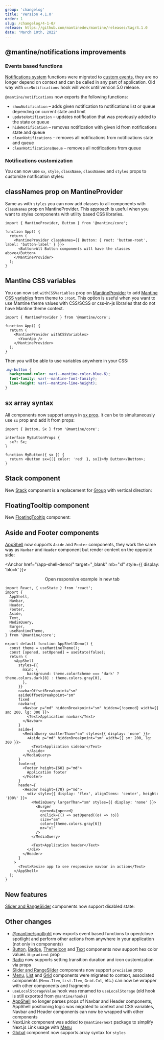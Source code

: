 ```yaml
---
group: 'changelog'
title: 'Version 4.1.0'
order: 1
slug: /changelog/4-1-0/
release: https://github.com/mantinedev/mantine/releases/tag/4.1.0
date: 'March 10th, 2022'
---
```



## @mantine/notifications improvements

### Events based functions

[Notifications system](https://mantine.dev/others/notifications/) functions were migrated to
[custom events](https://developer.mozilla.org/en-US/docs/Web/Events/Creating_and_triggering_events),
they are no longer depend on context and can be called in any part of application.
Old way with `useNotifications` hook will work until version 5.0 release.

`@mantine/notifications` now exports the following functions:

- `showNotification` – adds given notification to notifications list or queue depending on current state and limit
- `updateNotification` – updates notification that was previously added to the state or queue
- `hideNotification` – removes notification with given id from notifications state and queue
- `cleanNotifications` – removes all notifications from notifications state and queue
- `cleanNotificationsQueue` – removes all notifications from queue

<Demo data={NotificationsDemos.base} />

### Notifications customization

You can now use `sx`, `style`, `className`, `classNames` and `styles` props to customize notification styles:

<Demo data={NotificationsDemos.customize} />

## classNames prop on MantineProvider

Same as with `styles` you can now add classes to all components with `classNames` prop on MantineProvider.
This approach is useful when you want to styles components with utility based CSS libraries.

```tsx
import { MantineProvider, Button } from '@mantine/core';

function App() {
  return (
    <MantineProvider classNames={{ Button: { root: 'button-root', label: 'button-label' } }}>
      <Button>All Button components will have the classes above</Button>
    </MantineProvider>
  );
}
```

## Mantine CSS variables

You can now set `withCSSVariables` prop on [MantineProvider](https://mantine.dev/theming/mantine-provider/) to add
[Mantine CSS variables](https://mantine.dev/theming/mantine-provider/#mantine-css-variables) from theme to `:root`.
This option is useful when you want to use Mantine theme values with CSS/SCSS or css-in-js libraries that do not have Mantine theme context.

```tsx
import { MantineProvider } from '@mantine/core';

function App() {
  return (
    <MantineProvider withCSSVariables>
      <YourApp />
    </MantineProvider>
  );
}
```

Then you will be able to use variables anywhere in your CSS:

```css
.my-button {
  background-color: var(--mantine-color-blue-6);
  font-family: var(--mantine-font-family);
  line-height: var(--mantine-line-height);
}
```

## sx array syntax

All components now support arrays in [sx prop](https://mantine.dev/theming/sx/). It can be to simultaneously use `sx` prop and add it from props:

```tsx
import { Button, Sx } from '@mantine/core';

interface MyButtonProps {
  sx?: Sx;
}

function MyButton({ sx }) {
  return <Button sx={[{ color: 'red' }, sx]}>My Button</Button>;
}
```

## Stack component

New [Stack](https://mantine.dev/core/stack/) component is a replacement for [Group](https://mantine.dev/core/group/) with vertical direction:

<Demo data={StackDemos.configurator} />

## FloatingTooltip component

New [FloatingTooltip](https://mantine.dev/core/tooltip/#floatingtooltip-component) component:

<Demo data={TooltipDemos.floating} />

## Aside and Footer components

[AppShell](https://mantine.dev/core/app-shell/) now supports `Aside` and `Footer` components,
they work the same way as `Navbar` and `Header` component but render content on the opposite side:

<Anchor href="/app-shell-demo/" target="_blank" mb="xl" style={{ display: 'block' }}>
  <Center inline>
    <span style={{ marginRight: 7 }}>Open responsive example in new tab</span>
    <ExternalLinkIcon width={18} height={18} />
  </Center>
</Anchor>

```tsx
import React, { useState } from 'react';
import {
  AppShell,
  Navbar,
  Header,
  Footer,
  Aside,
  Text,
  MediaQuery,
  Burger,
  useMantineTheme,
} from '@mantine/core';

export default function AppShellDemo() {
  const theme = useMantineTheme();
  const [opened, setOpened] = useState(false);
  return (
    <AppShell
      styles={{
        main: {
          background: theme.colorScheme === 'dark' ? theme.colors.dark[8] : theme.colors.gray[0],
        },
      }}
      navbarOffsetBreakpoint="sm"
      asideOffsetBreakpoint="sm"
      fixed
      navbar={
        <Navbar p="md" hiddenBreakpoint="sm" hidden={!opened} width={{ sm: 200, lg: 300 }}>
          <Text>Application navbar</Text>
        </Navbar>
      }
      aside={
        <MediaQuery smallerThan="sm" styles={{ display: 'none' }}>
          <Aside p="md" hiddenBreakpoint="sm" width={{ sm: 200, lg: 300 }}>
            <Text>Application sidebar</Text>
          </Aside>
        </MediaQuery>
      }
      footer={
        <Footer height={60} p="md">
          Application footer
        </Footer>
      }
      header={
        <Header height={70} p="md">
          <div style={{ display: 'flex', alignItems: 'center', height: '100%' }}>
            <MediaQuery largerThan="sm" styles={{ display: 'none' }}>
              <Burger
                opened={opened}
                onClick={() => setOpened((o) => !o)}
                size="sm"
                color={theme.colors.gray[6]}
                mr="xl"
              />
            </MediaQuery>

            <Text>Application header</Text>
          </div>
        </Header>
      }
    >
      <Text>Resize app to see responsive navbar in action</Text>
    </AppShell>
  );
}
```

## New features

[Slider and RangeSlider](https://mantine.dev/core/slider/) components now support disabled state:

<Demo data={SliderDemos.disabled} />

## Other changes

- [@mantine/spotlight](https://mantine.dev/others/spotlight/) now exports event based functions to open/close spotlight and perform other actions from anywhere in your application (not only in components)
- [Button](https://mantine.dev/core/button/), [Badge](https://mantine.dev/core/badge/), [ThemeIcon](https://mantine.dev/core/theme-icon/) and [Text](https://mantine.dev/core/text/) components now support hex color values in `gradient` prop
- [Radio](https://mantine.dev/core/radio-group/) now supports setting transition duration and icon customization via props
- [Slider and RangeSlider](https://mantine.dev/core/slider/) components now support `precision` prop
- [Menu](https://mantine.dev/core/menu/), [List](https://mantine.dev/core/list/) and [Grid](https://mantine.dev/core/grid/) components were migrated to context, associated components (`Menu.Item`, `List.Item`, `Grid.Col`, etc.) can now be wrapper with other components and fragments
- `useLocalStorageValue` hook was renamed to `useLocalStorage` (old hook is still exported from `@mantine/hooks`)
- [AppShell](https://mantine.dev/core/app-shell/) no longer parses props of Navbar and Header components, AppShell positioning logic was migrated to context and CSS variables, Navbar and Header components can now be wrapped with other components
- NextLink component was added to `@mantine/next` package to simplify Next.js Link usage with [Menu](https://mantine.dev/core/menu/#menuitem-as-nextjs-link)
- [Global](https://mantine.dev/theming/global-styles/#global-component) component now supports array syntax for `styles`
